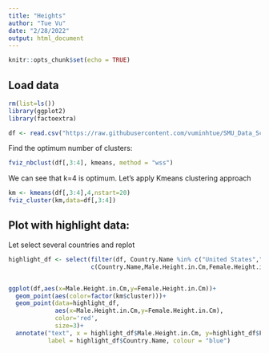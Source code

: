 ```yaml
---
title: "Heights"
author: "Tue Vu"
date: "2/28/2022"
output: html_document
---
```


```r
knitr::opts_chunk$set(echo = TRUE)
```

## Load data

```r
rm(list=ls())
library(ggplot2)
library(factoextra)

df <- read.csv("https://raw.githubusercontent.com/vuminhtue/SMU_Data_Science_workflow_R/master/data/Heights/Height%20of%20Male%20and%20Female%20by%20Country%202022.csv",header=TRUE)
```

Find the optimum number of clusters:

```r
fviz_nbclust(df[,3:4], kmeans, method = "wss")
```

We can see that k=4 is optimum. Let's apply Kmeans clustering approach

```r
km <- kmeans(df[,3:4],4,nstart=20)
fviz_cluster(km,data=df[,3:4])
```

## Plot with highlight data:
Let select several countries and replot

```r
highlight_df <- select(filter(df, Country.Name %in% c("United States","Netherlands","Vietnam","Laos")),
                       c(Country.Name,Male.Height.in.Cm,Female.Height.in.Cm))


ggplot(df,aes(x=Male.Height.in.Cm,y=Female.Height.in.Cm))+
  geom_point(aes(color=factor(km$cluster)))+
  geom_point(data=highlight_df, 
             aes(x=Male.Height.in.Cm,y=Female.Height.in.Cm), 
             color='red',
             size=3)+
  annotate("text", x = highlight_df$Male.Height.in.Cm, y=highlight_df$Female.Height.in.Cm,
           label = highlight_df$Country.Name, colour = "blue")   
```